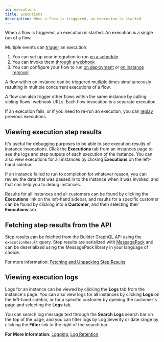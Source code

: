 ```yaml
---
id: executions
title: Executions
description: When a flow is triggered, an execution is started
---
```



When a flow is triggered, an execution is started.
An execution is a single run of a flow.

Multiple events can [trigger](/self-managed/composer/builder/integration-triggers.mdx) an execution:

1. You can set up your integration to run [on a schedule](/self-managed/composer/builder/integration-triggers.mdx#scheduled-triggers)
1. You can invoke them [through a webhook](/self-managed/composer/builder/integration-triggers.mdx#webhook-triggers)
1. You can configure your flow to run [on deployment](/self-managed/composer/builder/integration-triggers.mdx#instance-deploy-trigger) or [on instance removal](/self-managed/composer/builder/integration-triggers.mdx#instance-remove-trigger)

A flow within an instance can be triggered mutliple times simultaneously resulting in multiple concurrent executions of a flow.

A flow can also trigger other flows within the same instance by calling sibling flows' webhook URLs.
Each flow invocation is a separate execution.

If an execution fails, or if you need to re-run an execution, you can [replay](/self-managed/composer/builder/retry-and-replay.mdx) previous executions.

## Viewing execution step results

It's useful for debugging purposes to be able to see execution results of instance invocations.
Click the **Executions** tab from an instances page to see the logs and step outputs of each execution of the instance.
You can also view executions for all instances by clicking **Executions** on the left-hand sidebar.

<Screenshot
  filename="instances/execution-results.png"
  maxWidth="600px"
  alt="Instance execution results in Builder app"
/>

If an instance failed to run to completion for whatever reason, you can review the data that was passed in to the instance when it was invoked, and that can help you to debug instances.

Results for all instances and all customers can be found by clicking the **Executions** link on the left-hand sidebar, and results for a specific customer can be found by clicking into a **Customer**, and then selecting their **Executions** tab.

## Fetching step results from the API

Step results can be fetched from the Builder GraphQL API using the `executionResult` query.
Step results are serialized with [MessagePack](https://msgpack.org/index.html) and can be deserialized using the MessagePack library in your language of choice.

For more information: [Fetching and Unpacking Step Results](/self-managed/composer/builder/api/using-builder-api.mdx#fetching-step-results-through-the-api)

## Viewing execution logs

Logs for an instance can be viewed by clicking the **Logs** tab from the instance's page.
You can also view logs for all instances by clicking **Logs** on the left-hand sidebar, or for a specific customer by opening the customer's page and selecting the **Logs** tab.

You can search log message text through the **Search Logs** search bar on the top of the page, and you can filter logs by Log Severity or date range by clicking the **Filter** link to the right of the search bar.

<Screenshot
  filename="instances/instance-logs.png"
  alt="Filter instance logs in Builder app"
/>

**For More Information**:
[Logging](/self-managed/composer/builder/logging.mdx),
[Log Retention](/self-managed/composer/builder/logging.mdx#log-retention)
